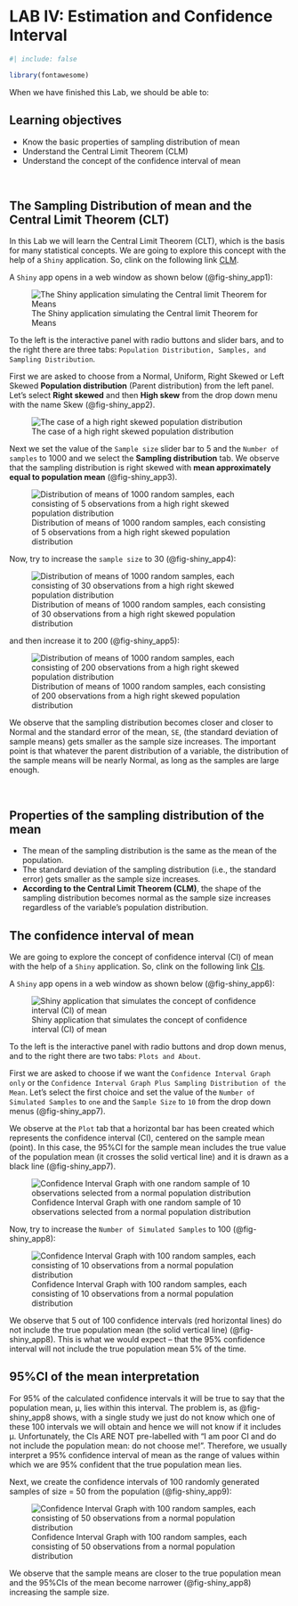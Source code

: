 # LAB IV: Estimation and Confidence Interval {#sec-lab4}

```r
#| include: false

library(fontawesome)

```

When we have finished this Lab, we should be able to:

::: {.callout-caution icon="false"}
## Learning objectives

-   Know the basic properties of sampling distribution of mean
-   Understand the Central Limit Theorem (CLM)
-   Understand the concept of the confidence interval of mean
:::

 


## The Sampling Distribution of mean and the Central Limit Theorem (CLT)

In this Lab we will learn the Central Limit Theorem (CLT), which is the basis for many statistical concepts. We are going to explore this concept with the help of a `Shiny` application. So, clink on the following link [CLM](https://gallery.shinyapps.io/CLT_mean/).

A `Shiny` app opens in a web window as shown below (@fig-shiny_app1):

![The Shiny application simulating the Central limit Theorem for Means](images/shiny_app1.png){#fig-shiny_app1}

To the left is the interactive panel with radio buttons and slider bars, and to the right there are three tabs: `Population Distribution, Samples, and Sampling Distribution`.

First we are asked to choose from a Normal, Uniform, Right Skewed or Left Skewed **Population distribution** (Parent distribution) from the left panel. Let's select **Right skewed** and then **High skew** from the drop down menu with the name Skew (@fig-shiny_app2).

![The case of a high right skewed population distribution](images/shiny_app2.png){#fig-shiny_app2}

Next we set the value of the `Sample size` slider bar to 5 and the `Number of samples` to 1000 and we select the **Sampling distribution** tab. We observe that the sampling distribution is right skewed with **mean approximately equal to population mean** (@fig-shiny_app3).

![Distribution of means of 1000 random samples, each consisting of 5 observations from a high right skewed population distribution](images/shiny_app3.png){#fig-shiny_app3}

Now, try to increase the `sample size` to 30 (@fig-shiny_app4):

![Distribution of means of 1000 random samples, each consisting of 30 observations from a high right skewed population distribution](images/shiny_app4.png){#fig-shiny_app4}

and then increase it to 200 (@fig-shiny_app5):

![Distribution of means of 1000 random samples, each consisting of 200 observations from a high right skewed population distribution](images/shiny_app5.png){#fig-shiny_app5}

We observe that the sampling distribution becomes closer and closer to Normal and the standard error of the mean, `SE`, (the standard deviation of sample means) gets smaller as the sample size increases. The important point is that whatever the parent distribution of a variable, the distribution of the sample means will be nearly Normal, as long as the samples are large enough.

 

::: {.callout-tip icon="false"}
## Properties of the sampling distribution of the mean

-   The mean of the sampling distribution is the same as the mean of the population.
-   The standard deviation of the sampling distribution (i.e., the standard error) gets smaller as the sample size increases.
-   **According to the Central Limit Theorem (CLM)**, the shape of the sampling distribution becomes normal as the sample size increases regardless of the variable's population distribution.
:::


## The confidence interval of mean

We are going to explore the concept of confidence interval (CI) of mean with the help of a `Shiny` application. So, clink on the following link [CIs](https://shiny.rit.albany.edu/stat/confidence/).

A `Shiny` app opens in a web window as shown below (@fig-shiny_app6):

![Shiny application that simulates the concept of confidence interval (CI) of mean ](images/shiny_app6.png){#fig-shiny_app6}


To the left is the interactive panel with radio buttons and drop down menus, and to the right there are two tabs: `Plots and About`.

First we are asked to choose if we want the `Confidence Interval Graph only` or the `Confidence Interval Graph Plus Sampling Distribution of the Mean`.
Let's select the first choice and set the value of the `Number of Simulated Samples` to `one` and the `Sample Size` to `10` from the drop down menus  (@fig-shiny_app7). 

We observe at the `Plot` tab that a horizontal bar has been created which represents the confidence interval (CI), centered on the sample mean (point). In this case, the 95%CI for the sample mean includes the true value of the population mean (it crosses the solid vertical line) and it is drawn as a black line (@fig-shiny_app7).

![Confidence Interval Graph with one random sample of 10 observations selected from a normal population distribution](images/shiny_app7.png){#fig-shiny_app7}

Now, try to increase the `Number of Simulated Samples` to 100 (@fig-shiny_app8):

![Confidence Interval Graph with 100 random samples, each consisting of 10 observations from a normal population distribution](images/shiny_app8.png){#fig-shiny_app8}

We observe that 5 out of 100 confidence intervals (red horizontal lines) do not include the true population mean (the solid vertical line) (@fig-shiny_app8). This is what we would expect – that the 95% confidence interval will not include the true population mean 5% of the time.


::: {.callout-tip icon="false"}
## 95%CI of the mean interpretation

For 95% of the calculated confidence intervals it will be true to say that the population mean, μ, lies within this interval. The problem is, as @fig-shiny_app8 shows, with a single study we just
do not know which one of these 100 intervals we will obtain and hence we will not know if it includes μ. Unfortunately, the CIs ARE NOT pre-labelled with "I am poor CI and do not include the population mean: do not choose me!". Therefore, we usually interpret a 95% confidence interval of mean as the range of values within which we are 95% confident that the true population mean lies.

:::


Next, we create the confidence intervals of 100 randomly generated samples of size = 50 from the population (@fig-shiny_app9):

![Confidence Interval Graph with 100 random samples, each consisting of 50 observations from a normal population distribution](images/shiny_app9.png){#fig-shiny_app9}


We observe that the sample means are closer to the true population mean and the 95%CIs of the mean become narrower (@fig-shiny_app8) increasing the sample size.

